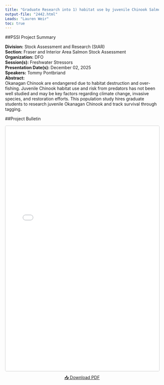 ```yaml
---
title: "Graduate Research into 1) habitat use by juvenile Chinook Salmon in the Canadian Okanagan River and Lake system and 2) predation on juvenile salmon in the Canadian Okanagan River and Lake system"
output-file: "2442.html"
Leads: "Lauren Weir"
toc: true
---
```


##PSSI Project Summary

**Division:** Stock Assessment and Research (StAR)  
**Section:** Fraser and Interior Area Salmon Stock Assessment  
**Organization:** DFO  
**Session(s):** Freshwater Stressors  
**Presentation Date(s):** December 02, 2025  
**Speakers:** Tommy Pontbriand  
**Abstract:**  
Okanagan Chinook are endangered due to habitat destruction and over-fishing. Juvenile Chinook habitat use and risk from predators has not been well studied and may be key factors regarding climate change, invasive species, and restoration efforts. This population study hires graduate students to research juvenile Okanagan Chinook and track survival through tagging.   

##Project Bulletin

<iframe src="../../data/PSSI_bulletin/2442.pdf" width="100%" height="800px" style="border: 1px solid #ccc; border-radius: 4px;"></iframe>

<p style="text-align: center; margin-top: 10px;">
[📥 Download PDF](../../data/PSSI_bulletin/2442.pdf){.btn .btn-primary target="_blank"}
</p>


